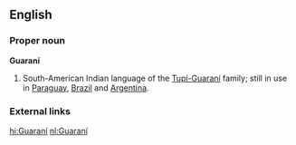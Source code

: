 {{interwiktionary|code=gn}}
{{see|guaraní}}
==English==
{{wikipedia}}
===Proper noun===
'''Guaraní'''
#South-American Indian language of the [[w:Tupi-Guarani|Tupí-Guaraní]] family; still in use in [[Paraguay]], [[Brazil]] and [[Argentina]].

===External links===
{{ethnologue|lang=Paraguayan Guaraní|code=gug}}
{{ethnologue|lang=Aché|code=guq}}
{{ethnologue|lang=Chiripá|code=nhd}}
{{ethnologue|lang=Mbyá Guaraní|code=gun}}
{{ethnologue|lang=Eastern Bolivian Guaraní|code=gui}}
{{ethnologue|lang=Western Bolivian Guaraní|code=gnw}}

[[hi:Guaraní]]
[[nl:Guaraní]]